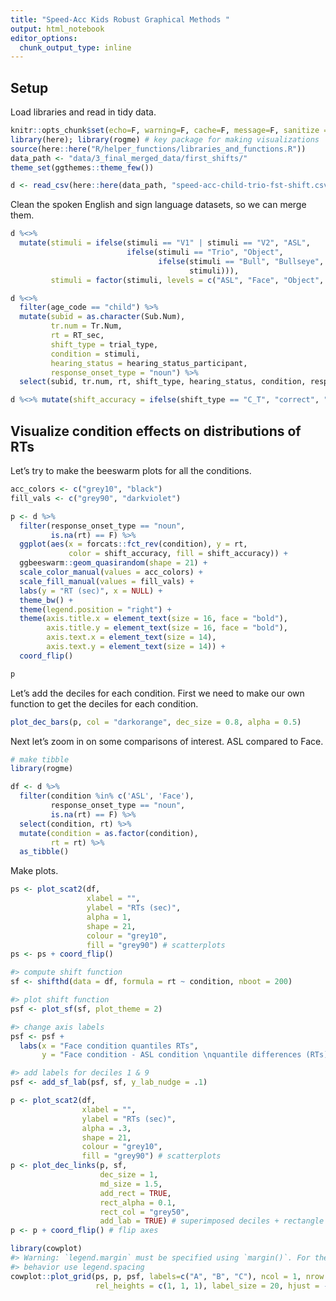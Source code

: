 ```yaml
---
title: "Speed-Acc Kids Robust Graphical Methods "
output: html_notebook
editor_options: 
  chunk_output_type: inline
---
```


## Setup

Load libraries and read in tidy data.

```r
knitr::opts_chunk$set(echo=F, warning=F, cache=F, message=F, sanitize = T)
library(here); library(rogme) # key package for making visualizations
source(here::here("R/helper_functions/libraries_and_functions.R"))
data_path <- "data/3_final_merged_data/first_shifts/"
theme_set(ggthemes::theme_few())
```

```r
d <- read_csv(here::here(data_path, "speed-acc-child-trio-fst-shift.csv"))
```

Clean the spoken English and sign language datasets, so we can merge them.

```r
d %<>% 
  mutate(stimuli = ifelse(stimuli == "V1" | stimuli == "V2", "ASL", 
                          ifelse(stimuli == "Trio", "Object", 
                                 ifelse(stimuli == "Bull", "Bullseye",
                                        stimuli))),
         stimuli = factor(stimuli, levels = c("ASL", "Face", "Object", "Bullseye")))

d %<>% 
  filter(age_code == "child") %>% 
  mutate(subid = as.character(Sub.Num),
         tr.num = Tr.Num, 
         rt = RT_sec,
         shift_type = trial_type,
         condition = stimuli, 
         hearing_status = hearing_status_participant,
         response_onset_type = "noun") %>% 
  select(subid, tr.num, rt, shift_type, hearing_status, condition, response_onset_type)

d %<>% mutate(shift_accuracy = ifelse(shift_type == "C_T", "correct", "incorrect"))
```


## Visualize condition effects on distributions of RTs

Let's try to make the beeswarm plots for all the conditions. 

```r
acc_colors <- c("grey10", "black")
fill_vals <- c("grey90", "darkviolet")

p <- d %>% 
  filter(response_onset_type == "noun",
         is.na(rt) == F) %>% 
  ggplot(aes(x = forcats::fct_rev(condition), y = rt, 
             color = shift_accuracy, fill = shift_accuracy)) +
  ggbeeswarm::geom_quasirandom(shape = 21) + 
  scale_color_manual(values = acc_colors) +
  scale_fill_manual(values = fill_vals) +
  labs(y = "RT (sec)", x = NULL) +
  theme_bw() +
  theme(legend.position = "right") + 
  theme(axis.title.x = element_text(size = 16, face = "bold"), 
        axis.title.y = element_text(size = 16, face = "bold"), 
        axis.text.x = element_text(size = 14), 
        axis.text.y = element_text(size = 14)) +
  coord_flip()

p
```

Let's add the deciles for each condition. First we need to make our own function to get the deciles for each condition. 


```r
plot_dec_bars(p, col = "darkorange", dec_size = 0.8, alpha = 0.5)
```

Next let's zoom in on some comparisons of interest. ASL compared to Face.

```r
# make tibble
library(rogme)

df <- d %>% 
  filter(condition %in% c('ASL', 'Face'),
         response_onset_type == "noun",
         is.na(rt) == F) %>% 
  select(condition, rt) %>%
  mutate(condition = as.factor(condition),
         rt = rt) %>% 
  as_tibble()
```

Make plots. 

```r
ps <- plot_scat2(df,
                 xlabel = "",
                 ylabel = "RTs (sec)",
                 alpha = 1,
                 shape = 21,
                 colour = "grey10",
                 fill = "grey90") # scatterplots
ps <- ps + coord_flip()

#> compute shift function
sf <- shifthd(data = df, formula = rt ~ condition, nboot = 200)

#> plot shift function
psf <- plot_sf(sf, plot_theme = 2)

#> change axis labels
psf <- psf +
  labs(x = "Face condition quantiles RTs",
       y = "Face condition - ASL condition \nquantile differences (RTs)")

#> add labels for deciles 1 & 9
psf <- add_sf_lab(psf, sf, y_lab_nudge = .1)

p <- plot_scat2(df,
                xlabel = "",
                ylabel = "RTs (sec)",
                alpha = .3,
                shape = 21,
                colour = "grey10",
                fill = "grey90") # scatterplots
p <- plot_dec_links(p, sf,
                    dec_size = 1,
                    md_size = 1.5,
                    add_rect = TRUE,
                    rect_alpha = 0.1,
                    rect_col = "grey50",
                    add_lab = TRUE) # superimposed deciles + rectangle
p <- p + coord_flip() # flip axes
```

```r
library(cowplot)
#> Warning: `legend.margin` must be specified using `margin()`. For the old
#> behavior use legend.spacing
cowplot::plot_grid(ps, p, psf, labels=c("A", "B", "C"), ncol = 1, nrow = 3,
                   rel_heights = c(1, 1, 1), label_size = 20, hjust = -0.5, scale=.95)
```

